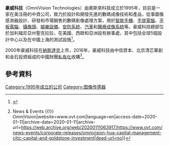 {{NoteTA
|G1=Electronics
|1=zh-hans:图像传感器; zh-hant:感光元件;
}}
{{Infobox company
| name = 豪威科技
| company_name_en = OmniVision Technologies
| logo = Omnivision logo.png
| type = [[私人公司|私人公司]]
| founder = 奧斯來科技（台灣）
| area_served = 全世界
| key_people = 
| industry = [[半导体|半导体]]
| products = [[图像传感器|图像传感器]]技術
| revenue = 
| owner = [[韋爾半導體|韋爾半導體]]
| num_employees = 2200（2015）<ref>{{cite web|url=http://ovt.com/uploads/presentations/6%2001%202014%20%20Investor%20Fact%20Sheet.pdf|title=Corporate Fact Sheet|year=2014|accessdate=24 September 2015|archive-date=2014-09-12|archive-url=https://web.archive.org/web/20140912212059/http://www.ovt.com/uploads/presentations/6%2001%202014%20%20Investor%20Fact%20Sheet.pdf|dead-url=yes}}</ref>
| foundation = 1990
| location_city = [[加利福尼亞|加利福尼亞]][[聖克拉拉|聖克拉拉]]
| location_country = 美國
| homepage = [http://www.ovt.com/ www.ovt.com] [http://www.ovt.com.cn]
}}

'''豪威科技'''（OmniVision Technologies）由奧斯來科技成立於1995年，目前是一家在美注冊的中資公司，致力於設計和開發先進的數碼成像技術和產品，從事圖像感測器設計、研發和市場銷售的數碼影像處理方案，用於[[智能手機|智能手機]]、[[手提電腦|手提電腦]]、[[平板電腦|平板電腦]]、[[攝像頭|攝像頭]]、[[虚拟现实|娛樂設備]]、[[閉路電視|安防系統]]、[[汽車產業|汽車]]和[[醫學影像|醫療成像系統]]等。豪威科技總部位於加利福尼亞州聖克拉拉，在美國、西歐和亞洲設有辦事處，其中包括全球5個設計中心以及在中國上海的測試設施<ref>{{cite web |url=http://www.ovt.com/aboutus/locations.php |title=OmniVision Locations |accessdate=13 September 2010 |archive-date=2016-12-20 |archive-url=https://web.archive.org/web/20161220160410/http://www.ovt.com/aboutus/locations.php |dead-url=no }}</ref>。

2000年豪威科技在[[納斯達克綜合指數|納斯達克]]上市，2016年，豪威科技由中信資本、北京清芯華創和金石投資組成的中國財團[[私有化|私有化]]收購<ref>{{Cite web|url=https://www.ovt.com/news-events/corporate-releases/omnivision-hua-capital-management-citic-capital-and-goldstone-investment|title=Corporate Releases {{!}} News & Events {{!}} OmniVision|website=www.ovt.com|language=en|access-date=2020-01-11|archive-date=2020-01-11|archive-url=https://web.archive.org/web/20200111063917/https://www.ovt.com/news-events/corporate-releases/omnivision-hua-capital-management-citic-capital-and-goldstone-investment|dead-url=no}}</ref>。{{Citation needed|2018年4月，韋爾股份重啟了對豪威科技的收購，並於2019年5月通過了證監會的審核。豪威科技[[CMOS|CMOS]]感光元件市佔率第三，僅次於[[索尼|索尼]]和[[三星集團|三星]]。|time=2021-05-18T08:21:08+00:00}}

== 參考資料 ==
{{reflist}}

[[Category:1995年成立的公司|Category:1995年成立的公司]]
[[Category:图像传感器|Category:图像传感器]]